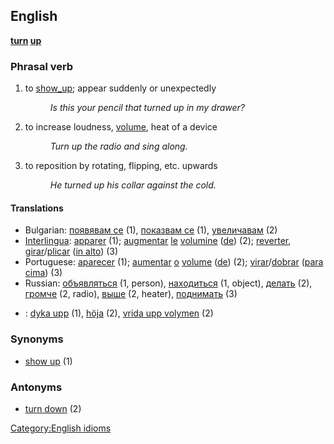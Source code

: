 ==English==
'''[[turn]] [[up]]'''
=== Phrasal verb ===
[[Category:English idioms]]
# to [[show_up]]; appear suddenly or unexpectedly
#: ''Is this your pencil that turned up in my drawer?''
# to increase loudness, [[volume]], heat of a device
#: ''Turn up the radio and sing along.''
# to reposition by rotating, flipping, etc. upwards
#: ''He turned up his collar against the cold.''

==== Translations ====
*Bulgarian: [[появявам се]] (1), [[показвам се]] (1), [[увеличавам]] (2)
*[[Interlingua]]: [[apparer]] (1); [[augmentar]] [[le]] [[volumine]] ([[de]]) (2); [[reverter]], [[girar]]/[[plicar]] ([[in alto]]) (3)
*Portuguese: [[aparecer]] (1); [[aumentar]] [[o]] [[volume]] ([[de]]) (2); [[virar]]/[[dobrar]] ([[para cima]]) (3)
*Russian: [[объявляться]] (1, person), [[находиться]] (1, object), [[делать]] (2), [[громче]] (2, radio), [[выше]] (2, heater), [[поднимать]] (3)
*{{sv}}: [[dyka upp]] (1), [[höja]] (2), [[vrida upp volymen]] (2)

=== Synonyms ===
*[[show up]] (1)

=== Antonyms ===
*[[turn down]] (2)